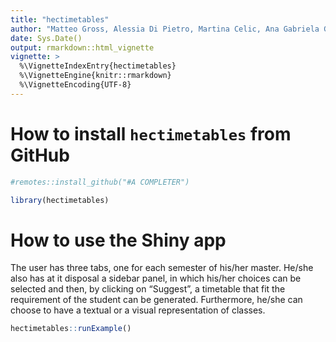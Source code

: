 ```yaml
---
title: "hectimetables"
author: "Matteo Gross, Alessia Di Pietro, Martina Celic, Ana Gabriela Garcia, Laura Lo Priore"
date: Sys.Date()
output: rmarkdown::html_vignette
vignette: >
  %\VignetteIndexEntry{hectimetables}
  %\VignetteEngine{knitr::rmarkdown}
  %\VignetteEncoding{UTF-8}
---
```


# How to install `hectimetables` from GitHub

```r
#remotes::install_github("#A COMPLETER")

library(hectimetables)
```

# How to use the Shiny app

The user has three tabs, one for each semester of his/her master. He/she also has at it disposal a sidebar panel, in which his/her choices can be selected and then, by clicking on "Suggest", a timetable that fit the requirement of the student can be generated. 
Furthermore, he/she can choose to have a textual or a visual representation of classes.

```r
hectimetables::runExample()
```

